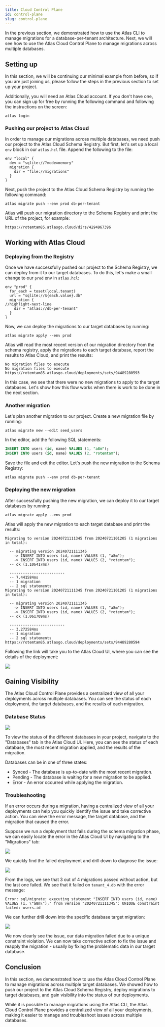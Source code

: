 ```yaml
---
title: Cloud Control Plane
id: control-plane
slug: control-plane
---
```

In the previous section, we demonstrated how to use the Atlas CLI to manage migrations for a database-per-tenant
architecture. Next, we will see how to use the Atlas Cloud Control Plane to manage migrations across
multiple databases.

## Setting up

In this section, we will be continuing our minimal example from before, so if you are just joining us, please
follow the steps in the previous section to set up your project.

Additionally, you will need an Atlas Cloud account. If you don't have one, you can sign up for free by running
the following command and following the instructions on the screen:

```
atlas login
```

### Pushing our project to Atlas Cloud

In order to manage our migrations across multiple databases, we need push our project to the Atlas Cloud
Schema Registry. But first, let's set up a local `env` block in our `atlas.hcl` file. Append the following
to the file:

```hcl
env "local" {
  dev = "sqlite://?mode=memory"
  migration {
    dir = "file://migrations"
  }
}
```

Next, push the project to the Atlas Cloud Schema Registry by running the following command:

```shell
atlas migrate push --env prod db-per-tenant
```

Atlas will push our migration directory to the Schema Registry and print the URL of the project, for example:

```
https://rotemtam85.atlasgo.cloud/dirs/4294967396
```

## Working with Atlas Cloud

### Deploying from the Registry

Once we have successfully pushed our project to the Schema Registry, we can deploy from it to our target
databases. To do this, let's make a small change to our `prod` env in `atlas.hcl`:

```hcl
env "prod" {
  for_each = toset(local.tenant)
  url = "sqlite://${each.value}.db"
  migration {
//highlight-next-line
    dir = "atlas://db-per-tenant"
  }
}
```

Now, we can deploy the migrations to our target databases by running:

```shell
atlas migrate apply --env prod
```

Atlas will read the most recent version of our migration directory from the schema registry, apply the migrations
to each target database, report the results to Atlas Cloud, and print the results:

```
No migration files to execute
No migration files to execute
https://rotemtam85.atlasgo.cloud/deployments/sets/94489280593
```

In this case, we see that there were no new migrations to apply to the target databases. Let's show how
this flow works when there is work to be done in the next section.

### Another migration

Let's plan another migration to our project. Create a new migration file by running:

```shell
atlas migrate new --edit seed_users
```

In the editor, add the following SQL statements:

```sql
INSERT INTO users (id, name) VALUES (1, "a8m");
INSERT INTO users (id, name) VALUES (2, "rotemtam");
```

Save the file and exit the editor. Let's push the new migration to the Schema Registry:

```shell
atlas migrate push --env prod db-per-tenant
```

### Deploying the new migration

After successfully pushing the new migration, we can deploy it to our target databases by running:

```shell
atlas migrate apply --env prod
```

Atlas will apply the new migration to each target database and print the results:

```
Migrating to version 20240721111345 from 20240721101205 (1 migrations in total):

  -- migrating version 20240721111345
    -> INSERT INTO users (id, name) VALUES (1, "a8m");
    -> INSERT INTO users (id, name) VALUES (2, "rotemtam");
  -- ok (1.106417ms)

  -------------------------
  -- 7.441584ms
  -- 1 migration
  -- 2 sql statements
Migrating to version 20240721111345 from 20240721101205 (1 migrations in total):

  -- migrating version 20240721111345
    -> INSERT INTO users (id, name) VALUES (1, "a8m");
    -> INSERT INTO users (id, name) VALUES (2, "rotemtam");
  -- ok (1.061709ms)

  -------------------------
  -- 3.272584ms
  -- 1 migration
  -- 2 sql statements
https://rotemtam85.atlasgo.cloud/deployments/sets/94489280594
```

Following the link will take you to the Atlas Cloud UI, where you can see the details of the deployment:

![](https://atlasgo.io/uploads/db-per-tenant/deployment-set.png)

## Gaining Visibility

The Atlas Cloud Control Plane provides a centralized view of all your deployments across multiple databases.
You can see the status of each deployment, the target databases, and the results of each migration.

### Database Status

![](https://atlasgo.io/uploads/db-per-tenant/databases-screen.png)

To view the status of the different databases in your project, navigate to the "Databases" tab in the Atlas Cloud
UI. Here, you can see the status of each database, the most recent migration applied, and the results of the
migration.

Databases can be in one of three states:
* Synced - The database is up-to-date with the most recent migration.
* Pending - The database is waiting for a new migration to be applied.
* Error - An error occurred while applying the migration.

### Troubleshooting

If an error occurs during a migration, having a centralized view of all your deployments can help you quickly
identify the issue and take corrective action. You can view the error message, the target database, and the
migration that caused the error.

Suppose we run a deployment that fails during the schema migration phase, we can easily locate the error in the
Atlas Cloud UI by navigating to the "Migrations" tab:

![](https://atlasgo.io/uploads/db-per-tenant/migrations-screen.png)

We quickly find the failed deployment and drill down to diagnose the issue:

![](https://atlasgo.io/uploads/db-per-tenant/deployment-set-error.png)

From the logs, we see that 3 out of 4 migrations passed without action, but the last one failed. We see that it failed
on `tenant_4.db` with the error message:

```
Error: sql/migrate: executing statement "INSERT INTO users (id, name) VALUES (1, \"a8m\");" from version "20240721111345": UNIQUE constraint failed: users.id
```
We can further drill down into the specific database target migration:

![](https://atlasgo.io/uploads/db-per-tenant/deployment-error.png)

We now clearly see the issue, our data migration failed due to a unique constraint violation. We can now take corrective
action to fix the issue and reapply the migration - usually by fixing the problematic data in our target database.

## Conclusion

In this section, we demonstrated how to use the Atlas Cloud Control Plane to manage migrations across multiple
target databases. We showed how to push our project to the Atlas Cloud Schema Registry, deploy migrations to
target databases, and gain visibility into the status of our deployments.

While it is possible to manage migrations using the Atlas CLI, the Atlas Cloud Control Plane provides a centralized
view of all your deployments, making it easier to manage and troubleshoot issues across multiple databases.

